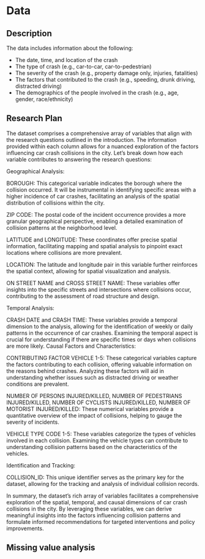 # Data

## Description

The data includes information about the following:

* The date, time, and location of the crash
* The type of crash (e.g., car-to-car, car-to-pedestrian)
* The severity of the crash (e.g., property damage only, injuries, fatalities)
* The factors that contributed to the crash (e.g., speeding, drunk driving, distracted driving)
* The demographics of the people involved in the crash (e.g., age, gender, race/ethnicity)


## Research Plan

The dataset comprises a comprehensive array of variables that align with the research questions outlined in the introduction. The information provided within each column allows for a nuanced exploration of the factors influencing car crash collisions in the city. Let's break down how each variable contributes to answering the research questions:

Geographical Analysis:

BOROUGH: This categorical variable indicates the borough where the collision occurred. It will be instrumental in identifying specific areas with a higher incidence of car crashes, facilitating an analysis of the spatial distribution of collisions within the city.

ZIP CODE: The postal code of the incident occurrence provides a more granular geographical perspective, enabling a detailed examination of collision patterns at the neighborhood level.

LATITUDE and LONGITUDE: These coordinates offer precise spatial information, facilitating mapping and spatial analysis to pinpoint exact locations where collisions are more prevalent.

LOCATION: The latitude and longitude pair in this variable further reinforces the spatial context, allowing for spatial visualization and analysis.

ON STREET NAME and CROSS STREET NAME: These variables offer insights into the specific streets and intersections where collisions occur, contributing to the assessment of road structure and design.

Temporal Analysis:

CRASH DATE and CRASH TIME: These variables provide a temporal dimension to the analysis, allowing for the identification of weekly or daily patterns in the occurrence of car crashes. Examining the temporal aspect is crucial for understanding if there are specific times or days when collisions are more likely.
Causal Factors and Characteristics:

CONTRIBUTING FACTOR VEHICLE 1-5: These categorical variables capture the factors contributing to each collision, offering valuable information on the reasons behind crashes. Analyzing these factors will aid in understanding whether issues such as distracted driving or weather conditions are prevalent.

NUMBER OF PERSONS INJURED/KILLED, NUMBER OF PEDESTRIANS INJURED/KILLED, NUMBER OF CYCLISTS INJURED/KILLED, NUMBER OF MOTORIST INJURED/KILLED: These numerical variables provide a quantitative overview of the impact of collisions, helping to gauge the severity of incidents.

VEHICLE TYPE CODE 1-5: These variables categorize the types of vehicles involved in each collision. Examining the vehicle types can contribute to understanding collision patterns based on the characteristics of the vehicles.

Identification and Tracking:

COLLISION_ID: This unique identifier serves as the primary key for the dataset, allowing for the tracking and analysis of individual collision records.

In summary, the dataset's rich array of variables facilitates a comprehensive exploration of the spatial, temporal, and causal dimensions of car crash collisions in the city. By leveraging these variables, we can derive meaningful insights into the factors influencing collision patterns and formulate informed recommendations for targeted interventions and policy improvements.


## Missing value analysis
